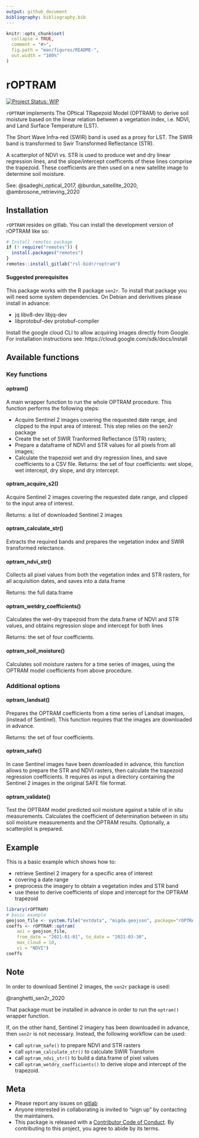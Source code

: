 ```yaml
---
output: github_document
bibliography: bibliography.bib  
---
```


<!-- README.md is generated from README.Rmd. Please edit that file -->


```r
knitr::opts_chunk$set(
  collapse = TRUE,
  comment = "#>",
  fig.path = "man/figures/README-",
  out.width = "100%"
)
```

# rOPTRAM

<!-- badges: start -->
[![Project Status: WIP](https://www.repostatus.org/badges/latest/wip.svg)](https://www.repostatus.org/#wip)
<!-- badges: end -->

`rOPTRAM` implements The OPtical TRapezoid Model (OPTRAM) 
  to derive soil moisture based on the linear relation
  between a vegetation index, i.e. NDVI, and Land Surface Temperature (LST).
  
  The Short Wave Infra-red (SWIR) band is used as a proxy for LST. The SWIR band is transformed to Swir Transformed Reflectance (STR).
  
  A scatterplot of NDVI vs. STR is used to produce wet and dry linear regression lines, and the slope/intercept coefficents of these lines comprise the trapezoid. These coefficients are then used on a new satellite image to determine soil moisture.

  See:  @sadeghi_optical_2017, @burdun_satellite_2020, @ambrosone_retrieving_2020


## Installation

`rOPTRAM` resides on gitlab.
You can install the development version of rOPTRAM like so:

``` r
# Install remotes package
if (! require("remotes")) {
  install.packages("remotes")
}
remotes::install_gitlab("rsl-bidr/roptram")
```
#### Suggested prerequisites

This package works with the R package `sen2r`.
To install that package you will need some system dependencies. 
On Debian and derivitives please install in advance:
 
  - jq libv8-dev libjq-dev
  - libprotobuf-dev protobuf-compiler

Install the google cloud CLI to allow acquiring images directly from Google.
For installation instructions see:
https://cloud.google.com/sdk/docs/install
 
## Available functions

### Key functions

#### optram()
A main wrapper function to run the whole OPTRAM procedure. 
This function performs the following steps:

  - Acquire Sentinel 2 images covering the requested date range, and clipped to the input area of interest. This step relies on the sen2r package
  - Create the set of SWIR Tranformed Reflectance (STR) rasters;
  - Prepare a dataframe of NDVI and STR values for all pixels from all images;
  - Calculate the trapezoid wet and dry regression lines, and save coefficients to a CSV file.
Returns: the set of four coefficients: wet slope, wet intercept, dry slope, and dry intercept.


#### optram_acquire_s2()
Acquire Sentinel 2 images covering the requested date range, and clipped to the input area of interest.

Returns: a list of downloaded Sentinel 2 images


#### optram_calculate_str()
Extracts the required bands and prepares the vegetation index and SWIR transformed relectance.

#### optram_ndvi_str()
Collects all pixel values from both the vegetation index and STR rasters, for all acquisition dates, and saves into a data.frame

Returns: the full data.frame


#### optram_wetdry_coefficients()
Calculates the wet-dry trapezoid from the data.frame of NDVI and STR values, and obtains regression slope and intercept for both lines

Returns: the set of four coefficients.


#### optram_soil_moisture()
Calculates soil moisture rasters for a time series of images, using the OPTRAM model coefficients from above procedure.

### Additional options

#### optram_landsat()
Prepares the OPTRAM coefficients from a time series of Landsat images, (instead of Sentinel). This function requires that the images are downloaded in advance.

Returns: the set of four coefficients.


#### optram_safe()
In case Sentinel images have been downloaded in advance, this function allows to prepare the STR and NDVI rasters, then calculate the trapezoid regression coefficients. It requires as input a directory containing the Sentinel 2 images in the original SAFE file format.

#### optram_validate()
Test the OPTRAM model predicted soil moisture against a table of in situ measurements. Calculates the coefficient of determination between in situ soil moisture measurements and the OPTRAM results. Optionally, a scatterplot is prepared.

## Example

This is a basic example which shows how to:

  - retrieve Sentinel 2 imagery for a specific area of interest
  - covering a date range
  - preprocess the imagery to obtain a vegetation index and STR band
  - use these to derive coefficients of slope and intercept for the OPTRAM trapezoid

```r
library(rOPTRAM)
# basic example
geojson_file <- system.file("extdata", "migda.geojson", package="rOPTRAM")
coeffs <- rOPTRAM::optram(
    aoi = geojson_file,
    from_date = "2021-01-01", to_date = "2021-03-30",
    max_cloud = 10,
    vi = "NDVI")
coeffs
```

## Note

In order to download Sentinel 2 images, the `sen2r` package is used:

@ranghetti_sen2r_2020

That package must be installed in advance in order to run the `optram()` wrapper function.

If, on the other hand, Sentinel 2 imagery has been downloaded in advance, then `sen2r` is not necessary.
Instead, the following workflow can be used:

  - call `optram_safe()` to prepare NDVI and STR rasters
  - call `optram_calculate_str()` to calculate SWIR Transform
  - call `optram_ndvi_str()` to build a data.frame of pixel values
  - call `optram_wetdry_coefficients()` to derive slope and intercept of the trapezoid. 

## Meta

  - Please report any issues on [gitlab](https://gitlab.com/rsl-bidr/roptram/-/issues)
  - Anyone interested in collaborating is invited to "sign up" by contacting the maintainers.
  - This package is released with a [Contributor Code of Conduct](https://github.com/ropensci/.github/blob/master/CODE_OF_CONDUCT.md). By contributing to this project, you agree to abide by its terms.
